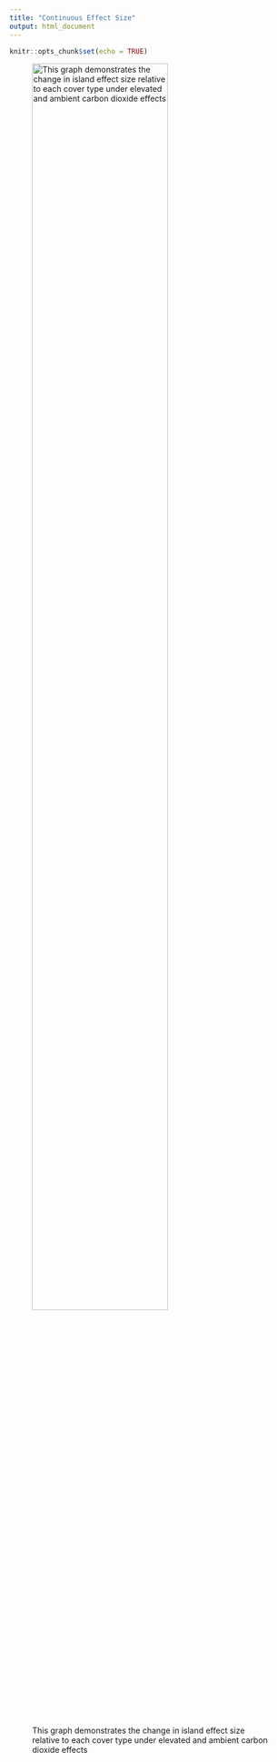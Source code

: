 ```yaml
---
title: "Continuous Effect Size"
output: html_document
---
```


```r
knitr::opts_chunk$set(echo = TRUE)
```
![This graph demonstrates the change in island effect size relative to each cover type under elevated and ambient carbon dioxide effects](Continuous_EffectSize_C.png){#id .class width=75% height=75%}